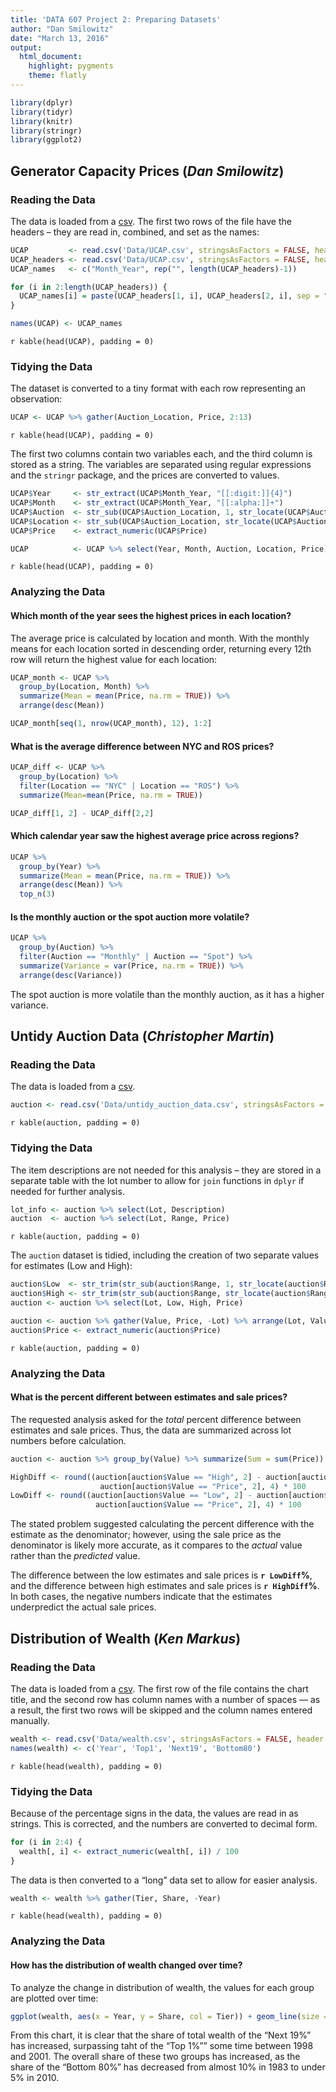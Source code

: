 ---
title: 'DATA 607 Project 2: Preparing Datasets'
author: "Dan Smilowitz"
date: "March 13, 2016"
output: 
  html_document: 
    highlight: pygments
    theme: flatly
---

```{r load-packages, echo=FALSE, message=FALSE}
library(dplyr)
library(tidyr)
library(knitr)
library(stringr)
library(ggplot2)
```

## Generator Capacity Prices (*Dan Smilowitz*)

### Reading the Data

The data is loaded from a [csv](https://raw.githubusercontent.com/dsmilo/DATA607/master/UCAP.csv).  The first two rows of the file have the headers -- they are read in, combined, and set as the names:

```{r load-UCAP}
UCAP         <- read.csv('Data/UCAP.csv', stringsAsFactors = FALSE, header = FALSE, skip = 2)
UCAP_headers <- read.csv('Data/UCAP.csv', stringsAsFactors = FALSE, header = FALSE, nrows = 2)
UCAP_names   <- c("Month_Year", rep("", length(UCAP_headers)-1))

for (i in 2:length(UCAP_headers)) {
  UCAP_names[i] = paste(UCAP_headers[1, i], UCAP_headers[2, i], sep = "-")
}

names(UCAP) <- UCAP_names
```

`r kable(head(UCAP), padding = 0)`

### Tidying the Data
The dataset is converted to a tiny format with each row representing an observation:
```{r tidy-UCAP}
UCAP <- UCAP %>% gather(Auction_Location, Price, 2:13)
```

`r kable(head(UCAP), padding = 0)`

The first two columns contain two variables each, and the third column is stored as a string.  The variables are separated using regular expressions and the `stringr` package, and the prices are converted to values.

```{r clean-UCAP, warning=FALSE}
UCAP$Year     <- str_extract(UCAP$Month_Year, "[[:digit:]]{4}")
UCAP$Month    <- str_extract(UCAP$Month_Year, "[[:alpha:]]+")
UCAP$Auction  <- str_sub(UCAP$Auction_Location, 1, str_locate(UCAP$Auction_Location, "-")[, 1] - 1)
UCAP$Location <- str_sub(UCAP$Auction_Location, str_locate(UCAP$Auction_Location, "-")[, 1] + 1)
UCAP$Price    <- extract_numeric(UCAP$Price)

UCAP          <- UCAP %>% select(Year, Month, Auction, Location, Price)
```

`r kable(head(UCAP), padding = 0)`

### Analyzing the Data

#### Which month of the year sees the highest prices in each location?
The average price is calculated by location and month.  With the monthly means for each location sorted in descending order, returning every 12th row will return the highest value for each location:
```{r month-UCAP}
UCAP_month <- UCAP %>% 
  group_by(Location, Month) %>%
  summarize(Mean = mean(Price, na.rm = TRUE)) %>%
  arrange(desc(Mean))

UCAP_month[seq(1, nrow(UCAP_month), 12), 1:2]
```

#### What is the average difference between NYC and ROS prices?

```{r diff-UCAP}
UCAP_diff <- UCAP %>%
  group_by(Location) %>%
  filter(Location == "NYC" | Location == "ROS") %>%
  summarize(Mean=mean(Price, na.rm = TRUE))

UCAP_diff[1, 2] - UCAP_diff[2,2]
```

#### Which calendar year saw the highest average price across regions?
```{r year-UCAP, message=FALSE}
UCAP %>%
  group_by(Year) %>%
  summarize(Mean = mean(Price, na.rm = TRUE)) %>%
  arrange(desc(Mean)) %>%
  top_n(3)
```

#### Is the monthly auction or the spot auction more volatile?
```{r volitlity-UCAP}
UCAP %>%
  group_by(Auction) %>%
  filter(Auction == "Monthly" | Auction == "Spot") %>%
  summarize(Variance = var(Price, na.rm = TRUE)) %>%
  arrange(desc(Variance))
```

The spot auction is more volatile than the monthly auction, as it has a higher variance.


## Untidy Auction Data (*Christopher Martin*)

### Reading the Data

The data is loaded from a [csv](https://raw.githubusercontent.com/dsmilo/DATA607/master/untidy_auction_data.csv).  
```{r load-auction}
auction <- read.csv('Data/untidy_auction_data.csv', stringsAsFactors = FALSE, header = TRUE)
```

`r kable(auction, padding = 0)`

### Tidying the Data

The item descriptions are not needed for this analysis -- they are stored in a separate table with the lot number to allow for `join` functions in `dplyr` if needed for further analysis.
```{r clean-auction}
lot_info <- auction %>% select(Lot, Description)
auction  <- auction %>% select(Lot, Range, Price)
```

`r kable(auction, padding = 0)`

The `auction` dataset is tidied, including the creation of two separate values for estimates (Low and High):
```{r tidy-auction}
auction$Low  <- str_trim(str_sub(auction$Range, 1, str_locate(auction$Range, "-")[, 1] - 1))
auction$High <- str_trim(str_sub(auction$Range, str_locate(auction$Range, "-")[, 1] + 1))
auction <- auction %>% select(Lot, Low, High, Price)

auction <- auction %>% gather(Value, Price, -Lot) %>% arrange(Lot, Value)
auction$Price <- extract_numeric(auction$Price)
```

`r kable(auction, padding = 0)`

### Analyzing the Data

#### What is the percent different between estimates and sale prices?

The requested analysis asked for the *total* percent difference between estimates and sale prices.  Thus, the data are summarized across lot numbers before calculation.

```{r percent-auction}
auction <- auction %>% group_by(Value) %>% summarize(Sum = sum(Price))

HighDiff <- round((auction[auction$Value == "High", 2] - auction[auction$Value == "Price", 2]) / 
                    auction[auction$Value == "Price", 2], 4) * 100
LowDiff <- round((auction[auction$Value == "Low", 2] - auction[auction$Value == "Price", 2]) / 
                   auction[auction$Value == "Price", 2], 4) * 100
```

The stated problem suggested calculating the percent difference with the estimate as the denominator; however, using the sale price as the denominator is likely more accurate, as it compares to the *actual* value rather than the *predicted* value.

The difference between the low estimates and sale prices is **`r LowDiff`%**, and the difference between high estimates and sale prices is **`r HighDiff`%**.  In both cases, the negative numbers indicate that the estimates underpredict the actual sale prices.

## Distribution of Wealth (*Ken Markus*)

### Reading the Data
The data is loaded from a [csv](https://raw.githubusercontent.com/dsmilo/DATA607/master/wealth.csv).  The first row of the file contains the chart title, and the second row has column names with a number of spaces --- as a result, the first two rows will be skipped and the column names entered manually.
```{r load-wealth}
wealth <- read.csv('Data/wealth.csv', stringsAsFactors = FALSE, header = FALSE, skip = 2)
names(wealth) <- c('Year', 'Top1', 'Next19', 'Bottom80')
```

`r kable(head(wealth), padding = 0)`

### Tidying the Data
Because of the percentage signs in the data, the values are read in as strings.  This is corrected, and the numbers are converted to decimal form.

```{r percent-wealth}
for (i in 2:4) {
  wealth[, i] <- extract_numeric(wealth[, i]) / 100
}
```

The data is then converted to a "long" data set to allow for easier analysis.

```{r tidy-wealth}
wealth <- wealth %>% gather(Tier, Share, -Year)
```

`r kable(head(wealth), padding = 0)`

### Analyzing the Data

#### How has the distribution of wealth changed over time?
To analyze the change in distribution of wealth, the values for each group are plotted over time:

```{r plot-wealth, echo=FALSE, fig.retina=1}
ggplot(wealth, aes(x = Year, y = Share, col = Tier)) + geom_line(size = 1) + theme(legend.position = "bottom") + scale_y_continuous("Share of Total Wealth", labels = scales::percent) + ggtitle("Distribution of Wealth\n")
```

From this chart, it is clear that the share of total wealth of the "Next 19%" has increased, surpassing taht of the "Top 1%"" some time between 1998 and 2001.  The overall share of these two groups has increased, as the share of the "Bottom 80%" has decreased from almost 10% in 1983 to under 5% in 2010.